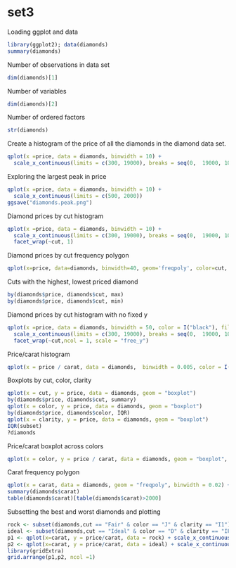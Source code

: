 set3
========================================================

Loading ggplot and data

```r
library(ggplot2); data(diamonds)
summary(diamonds)

```

Number of observations in data set
```r
dim(diamonds)[1]
```
Number of variables
```r
dim(diamonds)[2]
```
Number of ordered factors
```r
str(diamonds)
```
Create a histogram of the price of
all the diamonds in the diamond data set.
```r
qplot(x =price, data = diamonds, binwidth = 10) + 
  scale_x_continuous(limits = c(300, 19000), breaks = seq(0,  19000, 1000))
```
Exploring the largest peak in price
```r
qplot(x =price, data = diamonds, binwidth = 10) + 
  scale_x_continuous(limits = c(500, 2000)) 
ggsave("diamonds.peak.png")
```
Diamond prices by cut histogram
```r
qplot(x =price, data = diamonds, binwidth = 10) + 
  scale_x_continuous(limits = c(300, 19000), breaks = seq(0,  19000, 1000)) +
  facet_wrap(~cut, 1)
```
Diamond prices by cut frequency polygon
```r
qplot(x=price, data=diamonds, binwidth=40, geom='freqpoly', color=cut, xlim=c(200, 19000))
```
Cuts with the highest, lowest priced diamond
```r
by(diamonds$price, diamonds$cut, max)
by(diamonds$price, diamonds$cut, min)
```
Diamond prices by cut histogram with no fixed y
```r
qplot(x =price, data = diamonds, binwidth = 50, color = I("black"), fill = I("#099DD9")) + 
  scale_x_continuous(limits = c(300, 19000), breaks = seq(0,  19000, 1000)) +
  facet_wrap(~cut,ncol = 1, scale = "free_y")
```
Price/carat histogram
```r
qplot(x = price / carat, data = diamonds,  binwidth = 0.005, color = I("black"), fill = I("#099DD9")) + facet_wrap(~cut,ncol = 1, scale = "free_y") + scale_x_log10()
```
Boxplots by cut, color, clarity
```r
qplot(x = cut, y = price, data = diamonds, geom = "boxplot") 
by(diamonds$price, diamonds$cut, summary)
qplot(x = color, y = price, data = diamonds, geom = "boxplot") 
by(diamonds$price, diamonds$color, IQR)
qplot(x = clarity, y = price, data = diamonds, geom = "boxplot") 
IQR(subset)
?diamonds
```
Price/carat boxplot across colors
```r
qplot(x = color, y = price / carat, data = diamonds, geom = "boxplot", color = cut)
```
Carat frequency polygon
```r
qplot(x = carat, data = diamonds, geom = "freqpoly", binwidth = 0.02) + scale_x_discrete(breaks = seq(0, 5.01, 0.04))
summary(diamonds$carat)
table(diamonds$carat)[table(diamonds$carat)>2000] 
```
Subsetting the best and worst diamonds and plotting
```r
rock <- subset(diamonds,cut == "Fair" & color == "J" & clarity == "I1")
ideal <- subset(diamonds,cut == "Ideal" & color == "D" & clarity == "IF")
p1 <- qplot(x=carat, y = price/carat, data = rock) + scale_x_continuous(lim=c(0,5.5)) + scale_y_continuous(lim=c(0,5000)) + labs( title="Low Quality Diamonds" )
p2 <- qplot(x=carat, y = price/carat, data = ideal) + scale_x_continuous(lim=c(0,1.2)) + scale_y_continuous(lim=c(0,18000)) + labs(title = "High Quality Diamonds")
library(gridExtra)
grid.arrange(p1,p2, ncol =1)
```


